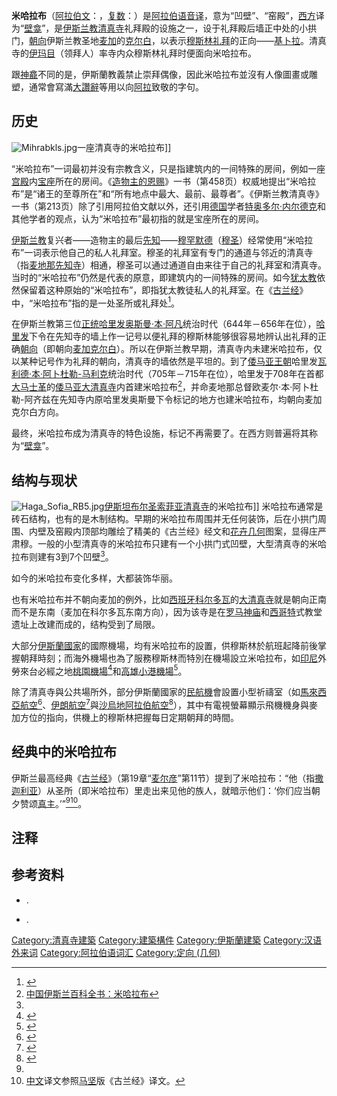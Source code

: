 '''米哈拉布'''（[[阿拉伯文|阿拉伯文]]：'''{{rtl-lang|ar|محراب}}'''，[[复数_(语法)|复数]]：'''{{rtl-lang|ar|محاريب}}'''）是[[阿拉伯语|阿拉伯语]][[音译|音译]]，意为“凹壁”、“窑殿”，[[西方国家|西方]]译为“[[壁龛|壁龛]]”，是[[伊斯兰教|伊斯兰教]][[清真寺|清真寺]]礼拜殿的设施之一，设于礼拜殿后墙正中处的小拱门，[[朝向|朝向]]伊斯兰教圣地[[麦加|麦加]]的[[克尔白|克尔白]]，以表示[[穆斯林|穆斯林]][[礼拜|礼拜]]的正向——[[基卜拉|基卜拉]]。清真寺的[[伊玛目|伊玛目]]（领拜人）率寺内众穆斯林礼拜时便面向米哈拉布。

跟[[神龕|神龕]]不同的是，伊斯蘭教義禁止崇拜偶像，因此米哈拉布並沒有人像圖畫或雕塑，通常會寫滿[[大讚辭|大讚辭]]等用以向[[阿拉|阿拉]]致敬的字句。

== 历史 ==
[[File:Mihrabkls.jpg|thumb]]一座清真寺的米哈拉布]]

“米哈拉布”一词最初并没有宗教含义，只是指建筑内的一间特殊的房间，例如一座[[宫殿|宫殿]]内[[御座|宝座]]所在的房间。《[[造物主的恩赐|造物主的恩赐]]》一书（第458页）权威地提出“米哈拉布”是“诸王的至尊所在”和“所有地点中最大、最前、最尊者”。《伊斯兰教清真寺》一书（第213页）除了引用阿拉伯文献以外，还引用[[德国|德国]]学者[[特奥多尔·内尔德克|特奥多尔·内尔德克]]和其他学者的观点，认为“米哈拉布”最初指的就是宝座所在的房间。

[[伊斯兰教|伊斯兰教]]复兴者——造物主的最后[[先知|先知]]——[[穆罕默德|穆罕默德]]（[[穆圣|穆圣]]）经常使用“米哈拉布”一词表示他自己的私人礼拜室。穆圣的礼拜室有专门的通道与邻近的清真寺（指[[麦地那|麦地那]][[先知寺|先知寺]]）相通，穆圣可以通过通道自由来往于自己的礼拜室和清真寺。当时的“米哈拉布”仍然是代表的原意，即建筑内的一间特殊的房间。如今[[犹太教|犹太教]]依然保留着这种原始的“米哈拉布”，即指犹太教徒私人的礼拜室。在《[[古兰经|古兰经]]》中，“米哈拉布”指的是一处圣所或礼拜处<ref name="Kuban">{{citation|last=Kuban|first=Doğan|title=The Mosque and Its Early Development|series=Muslim Religious Architecture|year=1974|location=Leiden|publisher=Brill|isbn=90-04-03813-2|page=3}}</ref>。

在伊斯兰教第三位[[正统哈里发|正统哈里发]][[奥斯曼·本·阿凡|奥斯曼·本·阿凡]]统治时代（644年－656年在位），[[哈里发|哈里发]]下令在先知寺的墙上作一记号以便礼拜的穆斯林能够很容易地辨认出礼拜的正确[[朝向|朝向]]（即朝向[[麦加|麦加]][[克尔白|克尔白]]）。所以在伊斯兰教早期，清真寺内未建米哈拉布，仅以某种记号作为礼拜的朝向，清真寺的墙依然是平坦的。到了[[倭马亚王朝|倭马亚王朝]]哈里发[[瓦利德一世|瓦利德·本·阿卜杜勒-马利克]]统治时代（705年－715年在位），哈里发于708年在首都[[大马士革|大马士革]]的[[倭马亚大清真寺|倭马亚大清真寺]]内首建米哈拉布<ref name="islam">[http://www.yich.org/bkqs/bkqs/200606/8340.html 中国伊斯兰百科全书：米哈拉布]{{dead link|date=2018年1月 |bot=InternetArchiveBot |fix-attempted=yes }}</ref>，并命麦地那总督欧麦尔·本·阿卜杜勒-阿齐兹在先知寺内原哈里发奥斯曼下令标记的地方也建米哈拉布，均朝向麦加克尔白方向。

最终，米哈拉布成为清真寺的特色设施，标记不再需要了。在西方则普遍将其称为“[[壁龛|壁龛]]”。

== 结构与现状 ==
[[File:Haga_Sofia_RB5.jpg|thumb]][[伊斯坦布尔|伊斯坦布尔]][[圣索菲亚大教堂|圣索菲亚清真寺]]的米哈拉布]]
米哈拉布通常是砖石结构，也有的是木制结构。早期的米哈拉布周围并无任何装饰，后在小拱门周围、内壁及窑殿内顶部均雕绘了精美的《古兰经》经文和[[花卉|花卉]][[几何|几何]]图案，显得庄严肃穆。一般的小型清真寺的米哈拉布只建有一个小拱门式凹壁，大型清真寺的米哈拉布则建有3到7个凹壁<ref name="islam"/>。

如今的米哈拉布变化多样，大都装饰华丽。

也有米哈拉布并不朝向麦加的例外，比如[[西班牙|西班牙]][[科尔多瓦_(西班牙)|科尔多瓦]]的[[科尔多瓦大清真寺|大清真寺]]就是朝向正南而不是东南（麦加在科尔多瓦东南方向），因为该寺是在[[罗马神庙|罗马神庙]]和[[西哥特|西哥特]]式教堂遗址上改建而成的，结构受到了局限。

大部分[[伊斯蘭國家|伊斯蘭國家]]的國際機場，均有米哈拉布的設置，供穆斯林於航班起降前後掌握朝拜時刻；而海外機場也為了服務穆斯林而特別在機場設立米哈拉布，如[[印尼|印尼]]外勞來台必經之地[[桃園機場|桃園機場]]<ref>{{Cite web |url=http://www.nexttv.com.tw/news/realtime/local/10471794/ |title=獨！桃機也有祈禱室？　擺設失當淪笑柄 |access-date=2013-03-03 |archive-date=2019-06-08 |archive-url=https://web.archive.org/web/20190608025507/http://www.nexttv.com.tw/news/realtime/local/10471794/ |dead-url=no }}</ref>和[[高雄小港機場|高雄小港機場]]<ref>{{Cite web |url=http://www.kia.gov.tw/traveller/other.asp |title=http://www.kia.gov.tw/traveller/other.asp 高雄國際航空站－祈禱室 |access-date=2013-03-03 |archive-date=2019-06-24 |archive-url=https://web.archive.org/web/20190624040214/https://www.kia.gov.tw/traveller/other.asp |dead-url=yes }}</ref>。

除了清真寺與公共場所外，部分伊斯蘭國家的[[民航機|民航機]]會設置小型祈禱室（如[[馬來西亞航空|馬來西亞航空]]<ref>{{Cite web |url=http://www.paklinks.com/gsmedia/files/53008/malaysiaprayer.JPG |title=存档副本 |access-date=2013-03-21 |archive-date=2016-03-04 |archive-url=https://web.archive.org/web/20160304185636/http://www.paklinks.com/gsmedia/files/53008/malaysiaprayer.JPG |dead-url=no }}</ref>、[[伊朗航空|伊朗航空]]<ref>{{Cite web |url=http://www.airliners.net/photo/Iran-Air/Boeing-747SP-86/1374938/L/ |title=存档副本 |access-date=2013-03-21 |archive-date=2019-06-11 |archive-url=https://web.archive.org/web/20190611014900/http://www.airliners.net/photo/Iran-Air/Boeing-747SP-86/1374938/L |dead-url=no }}</ref>與[[沙烏地阿拉伯航空|沙烏地阿拉伯航空]]<ref>{{Cite web |url=http://www.airliners.net/aviation-forums/trip_reports/read.main/205469/ |title=存档副本 |access-date=2013-03-21 |archive-date=2016-05-01 |archive-url=https://web.archive.org/web/20160501221621/http://www.airliners.net/aviation-forums/trip_reports/read.main/205469 |dead-url=no }}</ref>），其中有電視螢幕顯示飛機機身與麥加方位的指向，供機上的穆斯林把握每日定期朝拜的時間。

== 经典中的米哈拉布 ==
伊斯兰最高经典《[[古兰经|古兰经]]》（第19章“[[麦尔彦|麦尔彦]]”第11节）提到了米哈拉布：“他（指[[撒迦利亚|撒迦利亚]]）从圣所（即米哈拉布）里走出来见他的族人，就暗示他们：‘你们应当朝夕赞颂[[伊斯蘭教的神|真主]]。’”<ref name="Kuban" /><ref>[[中文|中文]]译文参照[[马坚|马坚]]版《古兰经》译文。</ref>。

{{Commons|Category:Mihrabs|米哈拉布}}

{{clear}}

== 注释==
{{reflist}}
{{refbegin}}
{{refend}}

== 参考资料 ==
* {{citation|last=Diez|first=Ernst|chapter=Mihrāb|volume=3|page=559-565|title=Encyclopaedia of Islam|year=1936|location=Leiden|publisher=Brill}}.
* {{citation|last=Fehervari|first=Geza|chapter=Mihrāb|volume=7|page=7-15|title=Encyclopaedia of Islam, New edition|year=1993|location=Leiden|publisher=Brill}}.

{{Authority control}}

[[Category:清真寺建築|Category:清真寺建築]]
[[Category:建築構件|Category:建築構件]]
[[Category:伊斯蘭建築|Category:伊斯蘭建築]]
[[Category:汉语外来词|Category:汉语外来词]]
[[Category:阿拉伯语词汇|Category:阿拉伯语词汇]]
[[Category:定向_(几何)|Category:定向 (几何)]]